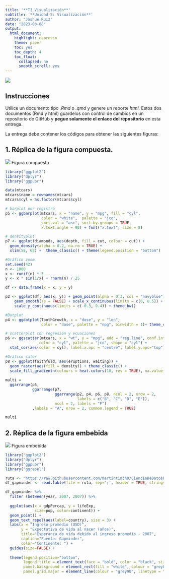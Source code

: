 ```yaml
---
title: '**T3_Visualización**'
subtitle: '**Unidad 5: Visualización**'
author: "Joshué Ruiz"
date: "2023-03-08"
output: 
  html_document:
    highlight: espresso
    theme: paper
    toc: yes
    toc_depth: 4
    toc_float:
      collapsed: no
      smooth_scroll: yes
---
```

![](./img/logo.ikiam.png)

## Instrucciones

Utilice un documento tipo *.Rmd* o *.qmd* y genere un reporte *html.* Estos dos documentos (Rmd y html) guardelos con control de cambios en un repositorio de GitHub y **pegue solamente el enlace del repositorio** en esta entrega.

La entrega debe contener los códigos para obtener las siguientes figuras: 

## 1. Réplica de la figura compuesta.

![](./img/multi.png)
Figura compuesta

```r
library("ggplot2")
library("dplyr")
library("ggpubr")

data(mtcars)
mtcars$name = rownames(mtcars)
mtcars$cyl = as.factor(mtcars$cyl)

# barplot por registro
p5 <- ggbarplot(mtcars, x = "name", y = "mpg", fill = "cyl",  
                color = "white",  palette = "jco", 
                sort.val = "asc", sort.by.groups = TRUE,
                x.text.angle = 90) + font("x.text", size = 8)

# densityplot
p7 <- ggplot(diamonds, aes(depth, fill = cut, colour = cut)) +
  geom_density(alpha = 0.2, na.rm = TRUE) + 
  xlim(58, 68) +  theme_classic() + theme(legend.position = "bottom")

#Gráfico zoom
set.seed(42)
n <- 1000
x <- runif(n) * 3
y <- x * sin(1/x) + rnorm(n) / 25

df <- data.frame(x = x, y = y)

p2 <- ggplot(df, aes(x, y)) + geom_point(alpha = 0.3, col = "navyblue") +
    geom_smooth(se = FALSE) + scale_x_continuous(limits = c(0, 0.5)) +
    scale_y_continuous(limits = c(-0.3, 0.4)) + theme_bw()

#Dotplot
p4 <- ggdotplot(ToothGrowth, x = "dose", y = "len",
                color = "dose", palette = "npg", binwidth = 1)+ theme_classic()

# scatterplot con regresión y ecuaciones
p6 <- ggscatter(mtcars, x = "wt", y = "mpg", add = "reg.line", conf.int = TRUE,
               color = "cyl", palette = "jco", shape = "cyl") +
  stat_cor(aes(color = cyl), label.x.npc = "centre", label.y.npc="top")

#Gráfico calor
p8 <- ggplot(faithfuld, aes(eruptions, waiting)) + 
  geom_raster(aes(fill = density)) + theme_classic() +
  scale_fill_gradientn(colours = heat.colors(10, rev = TRUE), na.value = "white")
  
multi = 
  ggarrange(p5, 
            ggarrange(p7,
                      ggarrange(p2, p4, p6, p8, ncol = 2, nrow = 2, 
                                labels = c("B", "C", "D", "E")),
                      ncol = 2, labels = "F")
            ,labels = "A", nrow = 2, common.legend = TRUE)

multi

```

## 2. Réplica de la figura embebida

![](./img/embebbed.png)
Figura embebida

```r
library("ggplot2")
library("dplyr")
library("ggpubr")
library("ggrepel")

ruta <- "https://raw.githubusercontent.com/martintinch0/CienciaDeDatosParaCuriosos/master/data/gapminder.csv"
df_gapminder <- read.table(file = ruta, sep=';', header = TRUE, stringsAsFactors = FALSE)

df_gapminder %>% 
  filter (between(year, 2007, 2007)) %>%
  
  ggplot(aes(x = gdpPercap, y = lifeExp, 
             size=pop, color=continent)) +
  geom_point() + 
  geom_text_repel(aes(label=country), size = 3) +
  labs(x = "Ingreso promedio (USD)",
       y = "Expectativa de vida al nacer (años)",
       title="Esperanza de vida debido al ingreso promedio - 2007",
       caption="Fuente: Gapminder",
       color="Continente: ") +
  guides(size=FALSE) + 
  
  theme(legend.position="bottom", 
        legend.title = element_text(face = "bold", color = "black", size= 10), 
        panel.background = element_rect(fill = "white", colour = "grey80"), 
        panel.grid.major = element_line(colour = "grey90", linetype = "dotted"))
  
  
  
```